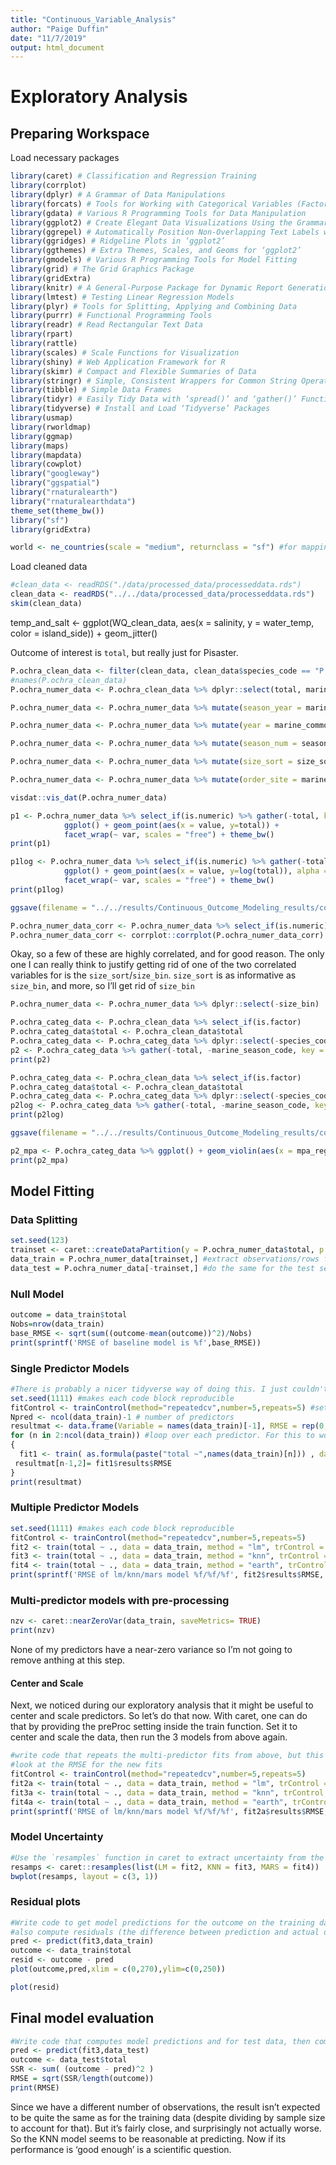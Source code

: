 ```yaml
---
title: "Continuous_Variable_Analysis"
author: "Paige Duffin"
date: "11/7/2019"
output: html_document
---
```


# Exploratory Analysis {.tabset}

## Preparing Workspace

Load necessary packages
```r
library(caret) # Classification and Regression Training
library(corrplot)
library(dplyr) # A Grammar of Data Manipulations
library(forcats) # Tools for Working with Categorical Variables (Factors)
library(gdata) # Various R Programming Tools for Data Manipulation
library(ggplot2) # Create Elegant Data Visualizations Using the Grammar of Graphics
library(ggrepel) # Automatically Position Non-Overlapping Text Labels with ‘ggplot2’
library(ggridges) # Ridgeline Plots in ‘ggplot2’
library(ggthemes) # Extra Themes, Scales, and Geoms for ‘ggplot2’
library(gmodels) # Various R Programming Tools for Model Fitting
library(grid) # The Grid Graphics Package
library(gridExtra)
library(knitr) # A General-Purpose Package for Dynamic Report Generation in R
library(lmtest) # Testing Linear Regression Models
library(plyr) # Tools for Splitting, Applying and Combining Data
library(purrr) # Functional Programming Tools
library(readr) # Read Rectangular Text Data
library(rpart)
library(rattle)
library(scales) # Scale Functions for Visualization
library(shiny) # Web Application Framework for R
library(skimr) # Compact and Flexible Summaries of Data
library(stringr) # Simple, Consistent Wrappers for Common String Operations
library(tibble) # Simple Data Frames
library(tidyr) # Easily Tidy Data with ‘spread()’ and ‘gather()’ Functions
library(tidyverse) # Install and Load ‘Tidyverse’ Packages
library(usmap)
library(rworldmap)
library(ggmap)
library(maps)
library(mapdata)
library(cowplot)
library("googleway")
library("ggspatial") 
library("rnaturalearth") 
library("rnaturalearthdata")
theme_set(theme_bw())
library("sf")
library(gridExtra)

world <- ne_countries(scale = "medium", returnclass = "sf") #for mapping
```

Load cleaned data
```r
#clean_data <- readRDS("./data/processed_data/processeddata.rds")
clean_data <- readRDS("../../data/processed_data/processeddata.rds")
skim(clean_data)
```

temp_and_salt <- ggplot(WQ_clean_data, aes(x = salinity, y = water_temp, color = island_side)) + geom_jitter()


Outcome of interest is `total`, but really just for Pisaster. 
```r
P.ochra_clean_data <- filter(clean_data, clean_data$species_code == "P.ochraceus")
#names(P.ochra_clean_data)
P.ochra_numer_data <- P.ochra_clean_data %>% dplyr::select(total, marine_common_season, marine_common_year, marine_sort_order, season_sequence, size_bin, size_sort_order, latitude, longitude)

P.ochra_numer_data <- P.ochra_numer_data %>% mutate(season_year = marine_common_season) %>% dplyr::select(-marine_common_season)

P.ochra_numer_data <- P.ochra_numer_data %>% mutate(year = marine_common_year) %>% dplyr::select(-marine_common_year)

P.ochra_numer_data <- P.ochra_numer_data %>% mutate(season_num = season_sequence) %>% dplyr::select(-season_sequence)

P.ochra_numer_data <- P.ochra_numer_data %>% mutate(size_sort = size_sort_order) %>% dplyr::select(-size_sort_order)

P.ochra_numer_data <- P.ochra_numer_data %>% mutate(order_site = marine_sort_order) %>% dplyr::select(-marine_sort_order)
```

```r
visdat::vis_dat(P.ochra_numer_data)
```

```r
p1 <- P.ochra_numer_data %>% select_if(is.numeric) %>% gather(-total, key = "var", value = "value") %>% 
            ggplot() + geom_point(aes(x = value, y=total)) +
            facet_wrap(~ var, scales = "free") + theme_bw()
print(p1)
```

```r
p1log <- P.ochra_numer_data %>% select_if(is.numeric) %>% gather(-total, key = "var", value = "value") %>% 
            ggplot() + geom_point(aes(x = value, y=log(total)), alpha = 0.2) +
            facet_wrap(~ var, scales = "free") + theme_bw()
print(p1log)

ggsave(filename = "../../results/Continuous_Outcome_Modeling_results/count_vs_numerical.png",plot = p1log, width = 5, height = 4)
```

```r
P.ochra_numer_data_corr <- P.ochra_numer_data %>% select_if(is.numeric) %>% cor() 
P.ochra_numer_data_corr <- corrplot::corrplot(P.ochra_numer_data_corr)
```

Okay, so a few of these are highly correlated, and for good reason. The only one I can really think to justify getting rid of one of the two correlated variables for is the `size_sort`/`size_bin`. `size_sort` is as informative as `size_bin`, and more, so I'll get rid of `size_bin`
```r
P.ochra_numer_data <- P.ochra_numer_data %>% dplyr::select(-size_bin)
```

```r
P.ochra_categ_data <- P.ochra_clean_data %>% select_if(is.factor)
P.ochra_categ_data$total <- P.ochra_clean_data$total
P.ochra_categ_data <- P.ochra_categ_data %>% dplyr::select(-species_code)
p2 <- P.ochra_categ_data %>% gather(-total, -marine_season_code, key = "var", value = "value") %>% ggplot() + geom_violin(aes(x = value, y=total)) + geom_point(aes(x = value, y=total)) + facet_wrap(~ var, scales = "free") + theme_bw()
print(p2)
```

```r
P.ochra_categ_data <- P.ochra_clean_data %>% select_if(is.factor)
P.ochra_categ_data$total <- P.ochra_clean_data$total
P.ochra_categ_data <- P.ochra_categ_data %>% dplyr::select(-species_code)
p2log <- P.ochra_categ_data %>% gather(-total, -marine_season_code, key = "var", value = "value") %>% ggplot() + geom_violin(aes(x = value, y=log(total), col=value)) + geom_point(aes(x = value, y=log(total), col=value)) + facet_wrap(~ var, scales = "free") + theme_bw() + theme(legend.position = "none")
print(p2log)

ggsave(filename = "../../results/Continuous_Outcome_Modeling_results/count_vs_categorical.png",plot = p2log, width = 5, height = 4)
```

```r
p2_mpa <- P.ochra_categ_data %>% ggplot() + geom_violin(aes(x = mpa_region, y=log(total))) + geom_point(aes(x = mpa_region, y=log(total))) + theme_bw()
print(p2_mpa)
```

## Model Fitting

### Data Splitting
```r
set.seed(123)
trainset <- caret::createDataPartition(y = P.ochra_numer_data$total, p = 0.7, list = FALSE)
data_train = P.ochra_numer_data[trainset,] #extract observations/rows for training, assign to new variable
data_test = P.ochra_numer_data[-trainset,] #do the same for the test set
```

### Null Model
```r
outcome = data_train$total
Nobs=nrow(data_train)
base_RMSE <- sqrt(sum((outcome-mean(outcome))^2)/Nobs)
print(sprintf('RMSE of baseline model is %f',base_RMSE))
```

### Single Predictor Models

```r
#There is probably a nicer tidyverse way of doing this. I just couldn't think of it, so did it this way.
set.seed(1111) #makes each code block reproducible
fitControl <- trainControl(method="repeatedcv",number=5,repeats=5) #setting CV method for caret
Npred <- ncol(data_train)-1 # number of predictors
resultmat <- data.frame(Variable = names(data_train)[-1], RMSE = rep(0,Npred)) #store values for RMSE for each variable
for (n in 2:ncol(data_train)) #loop over each predictor. For this to work, outcome must be in 1st column
{
  fit1 <- train( as.formula(paste("total ~",names(data_train)[n])) , data = data_train, method = "lm", trControl = fitControl) 
 resultmat[n-1,2]= fit1$results$RMSE  
}
print(resultmat)
```

### Multiple Predictor Models

```r
set.seed(1111) #makes each code block reproducible
fitControl <- trainControl(method="repeatedcv",number=5,repeats=5) 
fit2 <- train(total ~ ., data = data_train, method = "lm", trControl = fitControl) 
fit3 <- train(total ~ ., data = data_train, method = "knn", trControl = fitControl)
fit4 <- train(total ~ ., data = data_train, method = "earth", trControl = fitControl) 
print(sprintf('RMSE of lm/knn/mars model %f/%f/%f', fit2$results$RMSE, min(fit3$results$RMSE), min(fit4$results$RMSE) ))
```

### Multi-predictor models with pre-processing

```r
nzv <- caret::nearZeroVar(data_train, saveMetrics= TRUE)
print(nzv)
```

None of my predictors have a near-zero variance so I'm not going to remove anthing at this step. 

#### Center and Scale
Next, we noticed during our exploratory analysis that it might be useful to center and scale predictors. So let’s do that now. With caret, one can do that by providing the preProc setting inside the train function. Set it to center and scale the data, then run the 3 models from above again.
```r
#write code that repeats the multi-predictor fits from above, but this time applies centering and scaling of variables.
#look at the RMSE for the new fits
fitControl <- trainControl(method="repeatedcv",number=5,repeats=5) 
fit2a <- train(total ~ ., data = data_train, method = "lm", trControl = fitControl, preProc = c("center","scale")) 
fit3a <- train(total ~ ., data = data_train, method = "knn", trControl = fitControl, preProc = c("center","scale"))
fit4a <- train(total ~ ., data = data_train, method = "earth", trControl = fitControl, preProc = c("center","scale")) 
print(sprintf('RMSE of lm/knn/mars model %f/%f/%f', fit2a$results$RMSE, min(fit3a$results$RMSE), min(fit4a$results$RMSE) ))
```

### Model Uncertainty
```r
#Use the `resamples` function in caret to extract uncertainty from the 3 models fit to the data  that doesn't have predictor pre-processing, then plot it
resamps <- caret::resamples(list(LM = fit2, KNN = fit3, MARS = fit4))
bwplot(resamps, layout = c(3, 1))
```


### Residual plots
```r
#Write code to get model predictions for the outcome on the training data, and plot it as function of actual outcome values.
#also compute residuals (the difference between prediction and actual outcome) and plot that
pred <- predict(fit3,data_train)
outcome <- data_train$total
resid <- outcome - pred
plot(outcome,pred,xlim = c(0,270),ylim=c(0,250))
```

```r
plot(resid)
```

## Final model evaluation
```r
#Write code that computes model predictions and for test data, then compute SSR and RMSE.
pred <- predict(fit3,data_test)
outcome <- data_test$total
SSR <- sum( (outcome - pred)^2 )
RMSE = sqrt(SSR/length(outcome))
print(RMSE)
```

Since we have a different number of observations, the result isn’t expected to be quite the same as for the training data (despite dividing by sample size to account for that). But it’s fairly close, and surprisingly not actually worse. So the KNN model seems to be reasonable at predicting. Now if its performance is ‘good enough’ is a scientific question.







